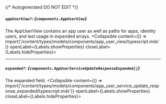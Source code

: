 {/* Autogenerated DO NOT EDIT  */}

##### `appUserView?`: *{`components.AppUserView`}*
The AppUserView contains an app user as well as paths for apps, identity users, and last usage in expanded arrays.
<Collapsible content={() => import('/content/types/models/components/app_user_view/typescript.mdx')} openLabel={Labels.showProperties} closeLabel={Labels.hideProperties}>
</Collapsible>

---
##### `expanded?`: *{`components.AppUserServiceUpdateResponseExpanded[]`}*
The expanded field.
<Collapsible content={() => import('/content/types/models/components/app_user_service_update_response_expanded/typescript.mdx')} openLabel={Labels.showProperties} closeLabel={Labels.hideProperties}>
</Collapsible>


